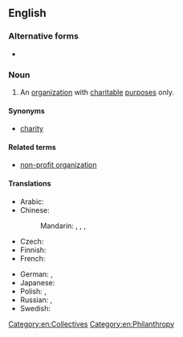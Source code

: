 ==English==
{{wikipedia}}
===Alternative forms===
* {{alter|en|charitable organisation}}
===Noun===
{{en-noun}}

# An [[organization]] with [[charitable]] [[purpose]]s only.

====Synonyms====
* [[charity]]

====Related terms====
* [[non-profit organization]]

====Translations====
{{trans-top|organization}}
* Arabic: {{t|ar|جَمْعِيَّة خَيْرِيَّة|f}}
* Chinese:
*: Mandarin: {{t+|cmn|慈善機構|sc=Hani}}, {{t+|cmn|慈善机构|tr=císhàn jīgòu|sc=Hani}}, {{t|cmn|公益團體|sc=Hani}}, {{t|cmn|公益团体|tr=gōngyì tuántǐ|sc=Hani}}
* Czech: {{t|cs|charitativní organizace|f}}
* Finnish: {{t|fi|hyväntekeväisyysjärjestö}}
* French: {{t|fr|association caritative|f}}
{{trans-mid}}
* German: {{qualifier|in Germany}} {{t|de|Freie Wohlfahrtspflege|f}}, {{t+|de|FW|f}}
* Japanese: {{t|ja|慈善団体|tr=じぜんだんたい, jizen dantai|sc=Jpan}}
* Polish: {{t|pl|organizacja charytatywna|f}}, {{t|pl|organizacja dobroczynna|f}}
* Russian: {{t|ru|благотвори́тельное о́бщество|n}}, {{t|ru|благотвори́тельная организа́ция|f}}
* Swedish: {{t|sv|välgörenhetsorganisation|c}}
{{trans-bottom}}

[[Category:en:Collectives]]
[[Category:en:Philanthropy]]